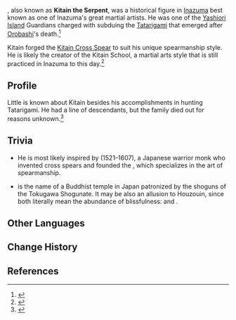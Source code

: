 {{Character Infobox
|type             = Mentioned
|deceased         = Past
|region           = Inazuma
|affiliation      = Kitain Clan
|affiliation2     = Yashiori Guardians
|title            = Kitain the Serpent
|title2           = Lord Kitain
}}
{{Lang|'''Kitain Bunsou'''|ja=喜多院文宗|ja_rm=Kitain Bunsou}}, also known as '''Kitain the Serpent''', was a historical figure in [[Inazuma]] best known as one of Inazuma's great martial artists. He was one of the [[Yashiori Island]] Guardians charged with subduing the [[Tatarigami]] that emerged after [[Orobashi]]'s death.<ref name="KCS">{{Ref/Weapon|Kitain Cross Spear}}</ref>

Kitain forged the [[Kitain Cross Spear]] to suit his unique spearmanship style. He is likely the creator of the Kitain School, a martial arts style that is still practiced in Inazuma to this day.<ref>{{Ref/NPC|Nobumori}}</ref>

==Profile==
<!--detailed story/lore information goes here-->
Little is known about Kitain besides his accomplishments in hunting Tatarigami. He had a line of descendants, but the family died out for reasons unknown.<ref>{{Ref/Quest|Orobashi's Legacy: Part V}}</ref>
<!--
==Story==
-->

==Trivia==
*He is most likely inspired by {{w|Hōzōin In'ei|Houzouin In'ei}} (1521–1607), a Japanese warrior monk who invented cross spears and founded the {{w|Hōzōin-ryū|Houzouin school}}, which specializes in the art of spearmanship.
*{{w|Kita-in|Kitain}} is the name of a Buddhist temple in Japan patronized by the shoguns of the Tokugawa Shogunate. It may be also an allusion to Houzouin, since both literally mean the abundance of blissfulness: {{Lang|"Temple Where There Are Many Joys ({{w|Mudita|Muditā}} in Sanskrit and Pali)"|ja=喜多院|ja_rm=Kitain}} and {{Lang|"Temple of Treasury ({{w|Tripiṭaka|Holy Scriptures}})"|ja=宝蔵院|ja_rm=Houzouin}}.
<!-- Unhide if a Note is used on the page. (See Kanade's page for an example usage.)
==Notes==
{{Reflist|note=1}}
-->

==Other Languages==
{{Other Languages|default_hidden=1
|en       = Kitain Bunsou
|zhs      = 喜多院文宗
|zhs_rm   = Xǐduōyuàn Wénzōng
|zht      = 喜多院文宗
|zht_rm   = Xǐduōyuàn Wénzōng
|ja       = 喜多院文宗
|ja_rm    = Kitain Bunsou
|ko       = 키타인 쇼후미
|ko_rm    = Kita'in Syohumi
<!-- |ko_tl    = Kitain Shoufumi -->
|es       = Kitain Bunsou
|fr       = Kitain Bunsou
|ru       = Китаин Бунсо
|th       = Kitain Bunsou
|vi       = Kitain Bunsou
|de       = Kitain Bunsou
|id       = Kitain Bunsou
|pt       = Kitain Bunsou
|tr       = 
|it       = 
}}

==Change History==
{{Change History|introduced=2.0}}

==References==
{{Reflist}}